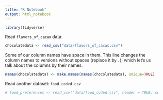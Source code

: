 ```yaml
---
title: "R Notebook"
output: html_notebook
---
```




```r
library(tidyverse)
```

Read `flavors_of_cacao` data: 
```r
chocolatedata <- read_csv("data/flavors_of_cacao.csv")

```

Some of our column names have space in them. This line changes the column names to versions without spaces (replace it by `.`), which let's us talk about the columns by their names.
```r
names(chocolatedata) <- make.names(names(chocolatedata), unique=TRUE)
```

Read another dataset: `food_coded.csv`

```r
# food_preferences <- read_csv("data/food_coded.csv", header = TRUE, sep = ",")
```

```r

```

